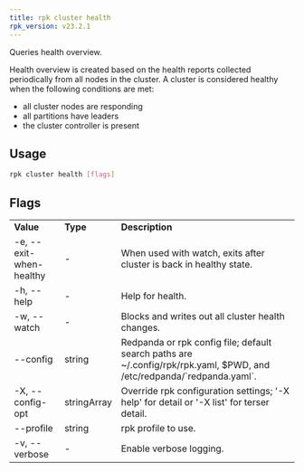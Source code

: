 ```yaml
---
title: rpk cluster health
rpk_version: v23.2.1
---
```


<head>
  <meta name="title" content="rpk cluster health | Redpanda Docs" />
  <meta name="description" content="rpk cluster health" />
  <link rel="canonical" href="https://docs.redpanda.com/docs/reference/rpk/rpk-cluster/rpk-cluster-health/" />
</head>

Queries health overview.

Health overview is created based on the health reports collected periodically
from all nodes in the cluster. A cluster is considered healthy when the
following conditions are met:

- all cluster nodes are responding
- all partitions have leaders
- the cluster controller is present

## Usage

```bash
rpk cluster health [flags]
```

## Flags

<table>
  <tbody>
    <tr>
      <td>
        <strong>Value</strong>
      </td>
      <td>
        <strong>Type</strong>
      </td>
      <td>
        <strong>Description</strong>
      </td>
    </tr>
    <tr>
      <td>-e, --exit-when-healthy</td>
      <td>-</td>
      <td>
        When used with watch, exits after cluster is back in healthy state.
      </td>
    </tr>
    <tr>
      <td>-h, --help</td>
      <td>-</td>
      <td>Help for health.</td>
    </tr>
    <tr>
      <td>-w, --watch</td>
      <td>-</td>
      <td>Blocks and writes out all cluster health changes.</td>
    </tr>
    <tr>
      <td>--config</td>
      <td>string</td>
      <td>
        Redpanda or rpk config file; default search paths are
        ~/.config/rpk/rpk.yaml, $PWD, and /etc/redpanda/`redpanda.yaml`.
      </td>
    </tr>
    <tr>
      <td>-X, --config-opt</td>
      <td>stringArray</td>
      <td>
        Override rpk configuration settings; '-X help' for detail or '-X list'
        for terser detail.
      </td>
    </tr>
    <tr>
      <td>--profile</td>
      <td>string</td>
      <td>rpk profile to use.</td>
    </tr>
    <tr>
      <td>-v, --verbose</td>
      <td>-</td>
      <td>Enable verbose logging.</td>
    </tr>
  </tbody>
</table>
